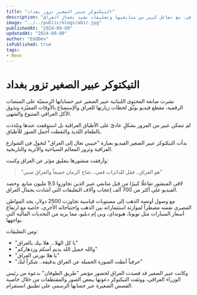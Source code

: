 ```yaml
---
title: "التيكتوكر عبير الصغير تزور بغداد"
description: "عبير الصغير، صانعة المحتوى اللبنانية، توثّق زيارتها لبغداد وتستمتع بالأكل العراقي، مع تفاعل كبير من متابعيها وتعليقات تشيد بجمال العراق."
image: "../../public/blogs/abir.jpg"
publishedAt: "2024-09-09"
updatedAt: "2024-09-09"
author: "EddDev"
isPublished: true
tags:
- News
---
```



# التيكتوكر عبير الصغير تزور بغداد

نشرت صانعة المحتوى اللبنانية عبير الصغير عبر حساباتها الرسميّة على المنصات الرقمية، مقطع فيديو يوثّق لحظات زيارتها للعراق والإستمتاع بالأوقات المميّزة وتذوق الأكل العراقي المتنوع والشهي.

لم تتمكن عبير من المرور بشكلٍ عاديّ على الأطباق العراقية بل استوقفت عندها وتلذذت بالطعام اللذيذ والتقطت أجمل الصور للأطباق.

بدأت التيكتوكر عبير الصغير الفيديو بعبارة "حبيبي تعال إلى العراق" لتجول في الشوارع العراقية وتزور المعالم السياحية والأثرية والتاريخية.

وأرفقت منشورها بتعليق مؤثر عن العراق وكتبت: 
> "هو العراق.. فقل للدائرات قفي.. شاخ الزمان جميعاً والعراق صبي"

لاقى المنشور تفاعلًا كبيرًا من قبل متابعي عبير الذين تجاوزوا 9.5 مليون متابع. وحصد الفيديو على أكثر من 700 ألف إعجاب وآلاف التعليقات التي أشادت بجمال العراق.

مع وصول أونصة الذهب إلى مستويات قياسية تجاوزت 2500 دولار، يجد المواطن المصري نفسه مضطراً لموازنة استثماراته بين الذهب واحتياجاته الأخرى، خاصة مع ارتفاع أسعار السيارات مثل تويوتا، هيونداي، وبي إم دبليو، مما يزيد من التحديات المالية التي يواجهها.

ومن التعليقات:
- "يا كل الهلا... هلا بيك بالعراق"
- "والله جميل الله يديم أمنكم وزدهاركم"
- "يا هلا نورتي العراق"
- "حرفياً أنطت الصورة الجميلة عن العراق بدقيقة.. شكراً ليك"

وكانت عبير الصغير قد قصدت العراق لحضور مؤتمر "طريق الطوفان" بدعوة من رئيس الوزراء العراقي، ووثقت التيكتوكر دعوتها ببعض الصور والمقتطفات من خلال خاصية القصص الصغيرة عبر حسابها الرسمي على تطبيق انستقرام.
